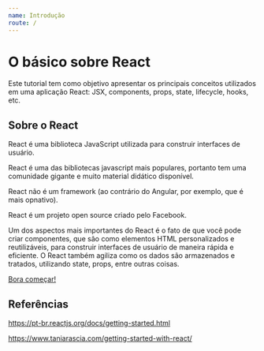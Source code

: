 ```yaml
---
name: Introdução
route: /
---
```


# O básico sobre React

Este tutorial tem como objetivo apresentar os principais conceitos utilizados em uma aplicação React: JSX, components, props, state, lifecycle, hooks, etc.


## Sobre o React

React é uma biblioteca JavaScript utilizada para construir  interfaces de usuário.

React é uma das bibliotecas javascript mais populares, portanto tem uma comunidade gigante e muito material didático disponível.

React não é um framework (ao contrário do Angular, por exemplo, que é mais opnativo).

React é um projeto open source criado pelo Facebook.

Um dos aspectos mais importantes do React é o fato de que você pode criar componentes, que são como elementos HTML personalizados e reutilizáveis, para construir interfaces de usuário de maneira rápida e eficiente. O React também agiliza como os dados são armazenados e tratados, utilizando state, props, entre outras coisas.

<a href="/instalacao">Bora começar!</a>


## Referências

https://pt-br.reactjs.org/docs/getting-started.html

https://www.taniarascia.com/getting-started-with-react/

